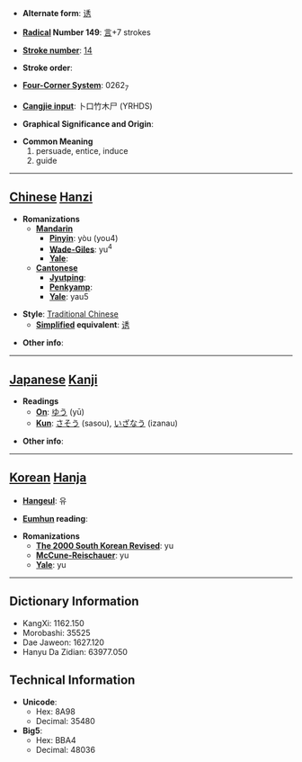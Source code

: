 * '''Alternate form''': [[诱]]

* '''[[Wiktionary:Chinese radical index| Radical]] Number 149''': [[Wiktionary:Chinese radical index 言|言]]+7 strokes

* '''[[Wiktionary:Chinese total strokes index|Stroke number]]''': [[Wiktionary:Chinese total strokes index 14|14]]

* '''Stroke order''': 

* '''[[Wiktionary:Chinese four corner index|Four-Corner System]]''': 0262<sub>7</sub>

* '''[[Wiktionary:Chinese Cangjie index|Cangjie input]]''': 卜口竹木尸 (YRHDS)

* '''Graphical Significance and Origin''': 

* '''Common Meaning'''
*#persuade, entice, induce
*# guide


----

== [[Chinese]] [[Hanzi]] ==

* '''Romanizations'''
** '''[[Mandarin]]'''
*** '''[[Pinyin]]''': yòu (you4)
*** '''[[Wade-Giles]]''': yu<sup>4</sup>
*** '''[[Yale]]''': 
** '''[[Cantonese]]'''
*** '''[[Jyutping]]''':
*** '''[[Penkyamp]]''': 
*** '''[[Yale]]''': yau5

* '''Style''': [[Traditional Chinese]] 
** '''[[Simplified Chinese|Simplified]] equivalent''': [[诱]]

* '''Other info''': 

----

== [[Japanese]] [[Kanji]] ==

* '''Readings'''
** '''[[On]]''': [[ゆう]] (yū)
** '''[[Kun]]''': [[さそう]] (sasou), [[いざなう]] (izanau)

* '''Other info''':  

----

== [[Korean]] [[Hanja]] ==

* '''[[Hangeul]]''': 유

* '''[[Eumhun]] reading''': 

* '''Romanizations'''
** '''[[The 2000 South Korean Revised Romanization|The 2000 South Korean Revised]]''': yu
** '''[[McCune-Reischauer]]''': yu
** '''[[Yale]]''': yu

----

== Dictionary Information ==

* KangXi: 1162.150
* Morobashi: 35525
* Dae Jaweon: 1627.120
* Hanyu Da Zidian: 63977.050

== Technical Information ==

* '''Unicode''':
** Hex: 8A98
** Decimal: 35480
* '''Big5''':
** Hex: BBA4
** Decimal: 48036